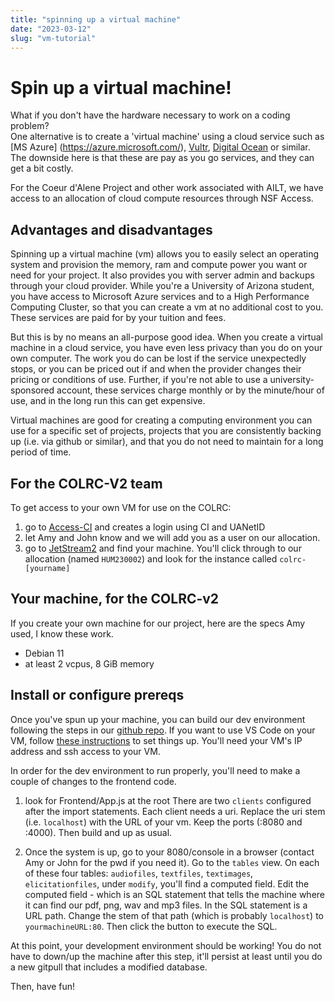 ```yaml
---
title: "spinning up a virtual machine"
date: "2023-03-12"
slug: "vm-tutorial"
---
```


# Spin up a virtual machine!

What if you don't have the hardware necessary to work on a coding problem?  
One alternative is to create a 'virtual machine' using a cloud service such as
[MS Azure] (https://azure.microsoft.com/), [Vultr](https://www.vultr.com/), [Digital Ocean](https://www.digitalocean.com/) or similar.
The downside here is that these are pay as you go services, and they can get a bit costly.

For the Coeur d'Alene Project and other work associated with AILT, we have access to an allocation
of cloud compute resources through NSF Access.  

## Advantages and disadvantages

Spinning up a virtual machine (vm) allows you to easily select an operating system and provision
the memory, ram and compute power you want or need for your project.  It also provides you with
server admin and backups through your cloud provider.  While you're a University of Arizona student,
you have access to Microsoft Azure services and to a High Performance Computing Cluster, so that
you can create a vm at no additional cost to you.  These services are paid for by your tuition and fees.

But this is by no means an all-purpose good idea.  When you create a virtual machine in a cloud service, you have even less privacy
than you do on your own computer.  The work you do can be lost if the service unexpectedly
stops, or you can be priced out if and when the provider changes their pricing or 
conditions of use.  Further, if you're not able to use a university-sponsored account, these services
charge monthly or by the minute/hour of use, and in the long run this can get expensive.

Virtual machines are good for creating a computing environment you can use for a
specific set of projects, projects that you are consistently backing up (i.e. via github or similar), and
that you do not need to maintain for a long period of time.

## For the COLRC-V2 team

To get access to your own VM for use on the COLRC:

1. go to [Access-CI](https://access-ci.org) and creates a login using CI and UANetID
2. let Amy and John know and we will add you as a user on our allocation.
3. go to [JetStream2](https://jetstream2.exosphere.app/) and find your machine.  You'll 
click through to our allocation (named `HUM230002`) and look for the instance called `colrc-[yourname]`


## Your machine, for the COLRC-v2

If you create your own machine for our project, here are the specs Amy used, I know these work.

- Debian 11
- at least 2 vcpus, 8 GiB memory

## Install or configure prereqs

Once you've spun up your machine, you can build our dev environment following the steps in our 
[github repo](https://github.com/arizona-linguistics/colrc-v2). If you want to use VS Code on your VM, follow [these instructions](https://code.visualstudio.com/docs/remote/ssh) to 
set things up.  You'll need your VM's IP address and ssh access to your VM.


In order for the dev environment to run properly, you'll need to make a couple of changes to the frontend code. 

1. look for Frontend/App.js at the root  There are two
`clients` configured after the import statements.  Each client needs a uri.
Replace the uri stem (i.e. `localhost`) with the URL of your vm.  Keep the ports (:8080 and :4000).
Then build and up as usual.

2. Once the system is up, go to your 8080/console in a browser (contact Amy or John for the pwd if you need it).  Go to the `tables` view.
On each of these four tables:  `audiofiles`, `textfiles`, `textimages`, `elicitationfiles`, under `modify`, you'll
find a computed field.  Edit the computed field - which is an SQL statement that
tells the machine where it can find our pdf, png, wav and mp3 files.  In the SQL statement is a URL path.  Change the stem of that path (which is probably `localhost`) to `yourmachineURL:80`. 
Then click the button to execute the SQL.

At this point, your development environment should be working!  You do not have to down/up
the machine after this step, it'll persist at least until you do a new gitpull that includes
a modified database.

Then, have fun!








